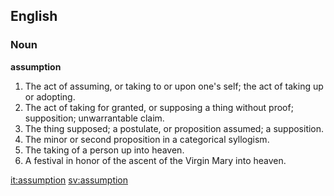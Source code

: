 ==English==

===Noun===

'''assumption'''

#The act of assuming, or taking to or upon one's self; the act of taking up or adopting.
#The act of taking for granted, or supposing a thing without proof; supposition; unwarrantable claim.
#The thing supposed; a postulate, or proposition assumed; a supposition.
#The minor or second proposition in a categorical syllogism.
#The taking of a person up into heaven.
#A festival in honor of the ascent of the Virgin Mary into heaven.

[[it:assumption]]
[[sv:assumption]]